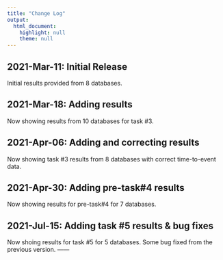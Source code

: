 ```yaml
---
title: "Change Log"
output: 
  html_document: 
    highlight: null
    theme: null
---
```


## 2021-Mar-11: Initial Release

Initial results provided from 8 databases.


## 2021-Mar-18: Adding results

Now showing results from 10 databases for task #3.

## 2021-Apr-06: Adding and correcting results
Now showing task #3 results from 8 databases with correct time-to-event data.

## 2021-Apr-30: Adding pre-task#4 results
Now showing results for pre-task#4 for 7 databases.

## 2021-Jul-15: Adding task #5 results & bug fixes
Now shoing results for task #5 for 5 databases.
Some bug fixed from the previous version.
------

